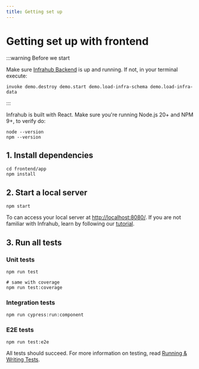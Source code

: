 ```yaml
---
title: Getting set up
---
```


# Getting set up with frontend

:::warning Before we start

Make sure [Infrahub Backend](../backend.mdx) is up and running. If not, in your terminal execute:

```shell
invoke demo.destroy demo.start demo.load-infra-schema demo.load-infra-data
```

:::

Infrahub is built with React. Make sure you're running Node.js 20+ and NPM 9+, to verify do:

```shell
node --version
npm --version
```

## 1. Install dependencies

```shell
cd frontend/app
npm install
```

## 2. Start a local server

```shell
npm start
```

To can access your local server at [http://localhost:8080/](http://localhost:8080/). If you are not familiar with Infrahub, learn by following our [tutorial](../../tutorials/getting-started).

## 3. Run all tests

### Unit tests

```shell
npm run test

# same with coverage
npm run test:coverage
```

### Integration tests

```shell
npm run cypress:run:component
```

### E2E tests

```shell
npm run test:e2e
```

All tests should succeed. For more information on testing, read [Running & Writing Tests](testing-guidelines.mdx).
